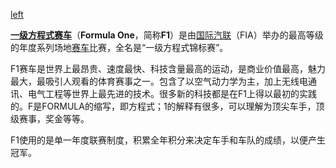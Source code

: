 <!-- 合理使用文件：F1_logo.svg --><!-- 合理使用文件：F1_logo.svg -->[[:Image:F1_logo.svg|left]]

'''[[一级方程式赛车|一级方程式赛车]]'''（'''Formula One'''，简称'''F1'''）是由[[国际汽联|国际汽联]]（FIA）举办的最高等级的年度系列场地[[赛车|赛车]]比赛，全名是“一级方程式锦标赛”。

F1赛车是世界上最昂贵、速度最快、科技含量最高的运动，是商业价值最高，魅力最大，最吸引人观看的体育赛事之一。包含了以空气动力学为主，加上无线电通讯、电气工程等世界上最先进的技术。很多新的科技都是在F1上得以最初的实践的。F是FORMULA的缩写，即方程式；1的解释有很多，可以理解为顶尖车手，顶级赛事，奖金等等。

F1使用的是单一年度联赛制度，积累全年积分来决定车手和车队的成绩，以便产生冠军。